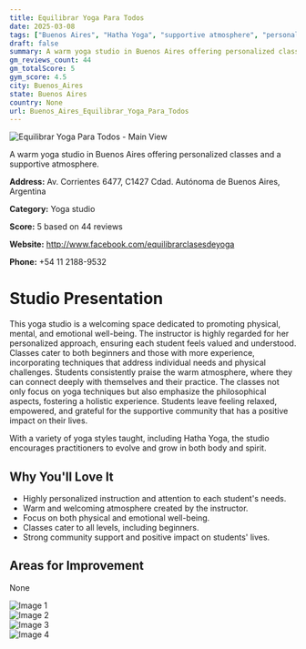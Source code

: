 ```yaml
---
title: Equilibrar Yoga Para Todos
date: 2025-03-08
tags: ["Buenos Aires", "Hatha Yoga", "supportive atmosphere", "personalized instruction", "Buenos Aires"]  
draft: false
summary: A warm yoga studio in Buenos Aires offering personalized classes and a supportive atmosphere.
gm_reviews_count: 44
gm_totalScore: 5
gym_score: 4.5
city: Buenos_Aires
state: Buenos Aires
country: None
url: Buenos_Aires_Equilibrar_Yoga_Para_Todos
---
```


<div className="aspect-[16/9] relative my-8">
  <img 
    src="https://lh3.googleusercontent.com/p/AF1QipOmCUtPG_gxa6NvFCf5CZA4HHgR467qBrz1wAAU=w1920-h1080-k-no"
    alt="Equilibrar Yoga Para Todos - Main View"
    className="object-cover absolute inset-0 w-full h-full rounded-lg"
  />
</div>

A warm yoga studio in Buenos Aires offering personalized classes and a supportive atmosphere.

**Address:** Av. Corrientes 6477, C1427 Cdad. Autónoma de Buenos Aires, Argentina

**Category:** Yoga studio

**Score:** 5 based on 44 reviews

**Website:** http://www.facebook.com/equilibrarclasesdeyoga

**Phone:** +54 11 2188-9532

# Studio Presentation

This yoga studio is a welcoming space dedicated to promoting physical, mental, and emotional well-being. The instructor is highly regarded for her personalized approach, ensuring each student feels valued and understood. Classes cater to both beginners and those with more experience, incorporating techniques that address individual needs and physical challenges. Students consistently praise the warm atmosphere, where they can connect deeply with themselves and their practice. The classes not only focus on yoga techniques but also emphasize the philosophical aspects, fostering a holistic experience. Students leave feeling relaxed, empowered, and grateful for the supportive community that has a positive impact on their lives.

With a variety of yoga styles taught, including Hatha Yoga, the studio encourages practitioners to evolve and grow in both body and spirit.

## Why You'll Love It

- Highly personalized instruction and attention to each student's needs.
- Warm and welcoming atmosphere created by the instructor.
- Focus on both physical and emotional well-being.
- Classes cater to all levels, including beginners.
- Strong community support and positive impact on students' lives.

## Areas for Improvement

None

<div className="grid grid-cols-1 xl:grid-cols-2 gap-4 my-8">
<div className="aspect-[4/3] relative"><img src="https://lh3.googleusercontent.com/p/AF1QipMPylnR3UdGbiHrEa4L-QDMyK3yLcFX-5BnQKCV=w1920-h1080-k-no" alt="Image 1" className="object-cover absolute inset-0 w-full h-full rounded-lg" /></div>
<div className="aspect-[4/3] relative"><img src="https://lh3.googleusercontent.com/p/AF1QipOZLaxJ0psVZa2ylnYbLxJ2-w2BeiCsaLbqeehd=w1920-h1080-k-no" alt="Image 2" className="object-cover absolute inset-0 w-full h-full rounded-lg" /></div>
<div className="aspect-[4/3] relative"><img src="https://lh3.googleusercontent.com/p/AF1QipO04iwDgEhmpLI5fubHEPJ9qpd2FMc_murgTOxX=w1920-h1080-k-no" alt="Image 3" className="object-cover absolute inset-0 w-full h-full rounded-lg" /></div>
<div className="aspect-[4/3] relative"><img src="https://lh3.googleusercontent.com/p/AF1QipOUPPAlhP3GHUyOHn8c1Iw2nwcwCboxejzwUD3q=w1920-h1080-k-no" alt="Image 4" className="object-cover absolute inset-0 w-full h-full rounded-lg" /></div>
</div>